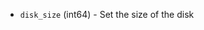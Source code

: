 <!-- Code generated from the comments of the DiskConfig struct in builder/vsphere/iso/step_create.go; DO NOT EDIT MANUALLY -->

-   `disk_size` (int64) - Set the size of the disk
    
